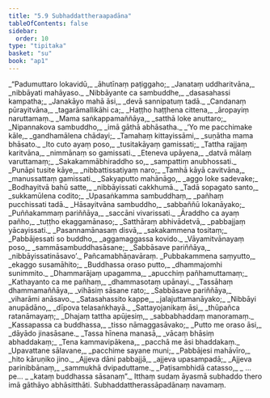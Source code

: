 ```yaml
---
title: "5.9 Subhaddattheraapadāna"
tableOfContents: false
sidebar:
  order: 10
type: "tipitaka"
basket: "su"
book: "ap1"
---
```



<DynamicBreadcrumb />

<Division number="101" book="ap1">

<Paragraph number="1325" type="verses" book="ap1">
_“Padumuttaro lokavidū,_  
_āhutīnaṃ paṭiggaho;_  
_Janataṃ uddharitvāna,_  
_nibbāyati mahāyaso._  

</Paragraph>

</Division>
<Division number="102" book="ap1">

<Paragraph number="1326" type="verses" book="ap1">
_Nibbāyante ca sambuddhe,_  
_dasasahassi kampatha;_  
_Janakāyo mahā āsi,_  
_devā sannipatuṃ tadā._  

</Paragraph>

</Division>
<Division number="103" book="ap1">

<Paragraph number="1327" type="verses" book="ap1">
_Candanaṃ pūrayitvāna,_  
_tagarāmallikāhi ca;_  
_Haṭṭho haṭṭhena cittena,_  
_āropayiṃ naruttamaṃ._  

</Paragraph>

</Division>
<Division number="104" book="ap1">

<Paragraph number="1328" type="verses" book="ap1">
_Mama saṅkappamaññāya,_  
_satthā loke anuttaro;_  
_Nipannakova sambuddho,_  
_imā gāthā abhāsatha._  

</Paragraph>

</Division>
<Division number="105" book="ap1">

<Paragraph number="1329" type="verses" book="ap1">
_‘Yo me pacchimake kāle,_  
_gandhamālena chādayi;_  
_Tamahaṃ kittayissāmi,_  
_suṇātha mama bhāsato._  

</Paragraph>

</Division>
<Division number="106" book="ap1">

<Paragraph number="1330" type="verses" book="ap1">
_Ito cuto ayaṃ poso,_  
_tusitakāyaṃ gamissati;_  
_Tattha rajjaṃ karitvāna,_  
_nimmānaṃ so gamissati._  

</Paragraph>

</Division>
<Division number="107" book="ap1">

<Paragraph number="1331" type="verses" book="ap1">
_Eteneva upāyena,_  
_datvā mālaṃ varuttamaṃ;_  
_Sakakammābhiraddho so,_  
_sampattiṃ anubhossati._  

</Paragraph>

</Division>
<Division number="108" book="ap1">

<Paragraph number="1332" type="verses" book="ap1">
_Punāpi tusite kāye,_  
_nibbattissatiyaṃ naro;_  
_Tamhā kāyā cavitvāna,_  
_manussattaṃ gamissati._  

</Paragraph>

</Division>
<Division number="109" book="ap1">

<Paragraph number="1333" type="verses" book="ap1">
_Sakyaputto mahānāgo,_  
_aggo loke sadevake;_  
_Bodhayitvā bahū satte,_  
_nibbāyissati cakkhumā._  

</Paragraph>

</Division>
<Division number="110" book="ap1">

<Paragraph number="1334" type="verses" book="ap1">
_Tadā sopagato santo,_  
_sukkamūlena codito;_  
_Upasaṅkamma sambuddhaṃ,_  
_pañhaṃ pucchissati tadā._  

</Paragraph>

</Division>
<Division number="111" book="ap1">

<Paragraph number="1335" type="verses" book="ap1">
_Hāsayitvāna sambuddho,_  
_sabbaññū lokanāyako;_  
_Puññakammaṃ pariññāya,_  
_saccāni vivarissati._  

</Paragraph>

</Division>
<Division number="112" book="ap1">

<Paragraph number="1336" type="verses" book="ap1">
_Āraddho ca ayaṃ pañho,_  
_tuṭṭho ekaggamānaso;_  
_Satthāraṃ abhivādetvā,_  
_pabbajjaṃ yācayissati._  

</Paragraph>

</Division>
<Division number="113" book="ap1">

<Paragraph number="1337" type="verses" book="ap1">
_Pasannamānasaṃ disvā,_  
_sakakammena tositaṃ;_  
_Pabbājessati so buddho,_  
_aggamaggassa kovido._  

</Paragraph>

</Division>
<Division number="114" book="ap1">

<Paragraph number="1338" type="verses" book="ap1">
_Vāyamitvānayaṃ poso,_  
_sammāsambuddhasāsane;_  
_Sabbāsave pariññāya,_  
_nibbāyissatināsavo’._  


</Paragraph>
</Division>

<Paragraph number="1339" type="center" book="ap1">
Pañcamabhāṇavāraṃ.


</Paragraph>

<Division number="115" book="ap1">

<Paragraph number="1340" type="verses" book="ap1">
_Pubbakammena saṃyutto,_  
_ekaggo susamāhito;_  
_Buddhassa oraso putto,_  
_dhammajomhi sunimmito._  

</Paragraph>

</Division>
<Division number="116" book="ap1">

<Paragraph number="1341" type="verses" book="ap1">
_Dhammarājaṃ upagamma,_  
_apucchiṃ pañhamuttamaṃ;_  
_Kathayanto ca me pañhaṃ,_  
_dhammasotaṃ upānayi._  

</Paragraph>

</Division>
<Division number="117" book="ap1">

<Paragraph number="1342" type="verses" book="ap1">
_Tassāhaṃ dhammamaññāya,_  
_vihāsiṃ sāsane rato;_  
_Sabbāsave pariññāya,_  
_viharāmi anāsavo._  

</Paragraph>

</Division>
<Division number="118" book="ap1">

<Paragraph number="1343" type="verses" book="ap1">
_Satasahassito kappe,_  
_jalajuttamanāyako;_  
_Nibbāyi anupādāno,_  
_dīpova telasaṅkhayā._  

</Paragraph>

</Division>
<Division number="119" book="ap1">

<Paragraph number="1344" type="verses" book="ap1">
_Sattayojanikaṃ āsi,_  
_thūpañca ratanāmayaṃ;_  
_Dhajaṃ tattha apūjesiṃ,_  
_sabbabhaddaṃ manoramaṃ._  

</Paragraph>

</Division>
<Division number="120" book="ap1">

<Paragraph number="1345" type="verses" book="ap1">
_Kassapassa ca buddhassa,_  
_tisso nāmaggasāvako;_  
_Putto me oraso āsi,_  
_dāyādo jinasāsane._  

</Paragraph>

</Division>
<Division number="121" book="ap1">

<Paragraph number="1346" type="verses" book="ap1">
_Tassa hīnena manasā,_  
_vācaṃ bhāsiṃ abhaddakaṃ;_  
_Tena kammavipākena,_  
_pacchā me āsi bhaddakaṃ._  

</Paragraph>

</Division>
<Division number="122" book="ap1">

<Paragraph number="1347" type="verses" book="ap1">
_Upavattane sālavane,_  
_pacchime sayane muni;_  
_Pabbājesi mahāvīro,_  
_hito kāruṇiko jino._  

</Paragraph>

</Division>
<Division number="123" book="ap1">

<Paragraph number="1348" type="verses" book="ap1">
_Ajjeva dāni pabbajjā,_  
_ajjeva upasampadā;_  
_Ajjeva parinibbānaṃ,_  
_sammukhā dvipaduttame._  

</Paragraph>

</Division>
<Division number="124" book="ap1">

<Paragraph number="1349" type="verses" book="ap1">
_Paṭisambhidā catasso,_  
_ …pe… _  
_kataṃ buddhassa sāsanaṃ”._  

</Paragraph>

<Paragraph number="1350" book="ap1">
Itthaṃ sudaṃ āyasmā subhaddo thero imā gāthāyo abhāsitthāti.

</Paragraph>
</Division>

<Paragraph number="1351" type="center" book="ap1">
Subhaddattherassāpadānaṃ navamaṃ.
</Paragraph>
